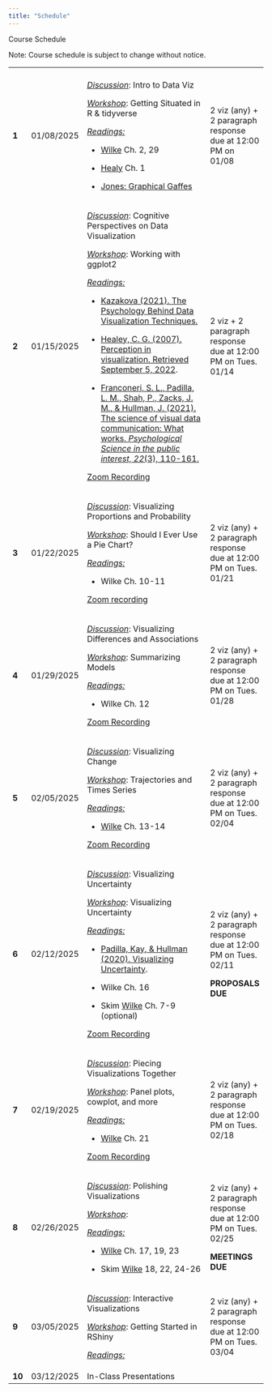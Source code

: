 ```yaml
---
title: "Schedule"
---
```


Course Schedule

Note: Course schedule is subject to change without notice.

+--------+------------+-------------------------------------------------------------------------------------------------------------------------------------------------------------------------------------------------------------------------------------------------------------------------------------------------------------------------------------------+-------------------------------------------------------------------+
|        |            |                                                                                                                                                                                                                                                                                                                                           |                                                                   |
+--------+------------+-------------------------------------------------------------------------------------------------------------------------------------------------------------------------------------------------------------------------------------------------------------------------------------------------------------------------------------------+-------------------------------------------------------------------+
| **1**  | 01/08/2025 | [*Discussion*]{.underline}: Intro to Data Viz                                                                                                                                                                                                                                                                                             | 2 viz (any) + 2 paragraph response due at 12:00 PM on 01/08       |
|        |            |                                                                                                                                                                                                                                                                                                                                           |                                                                   |
|        |            | [*Workshop*]{.underline}: Getting Situated in R & tidyverse                                                                                                                                                                                                                                                                               |                                                                   |
|        |            |                                                                                                                                                                                                                                                                                                                                           |                                                                   |
|        |            | [*Readings:*]{.underline}                                                                                                                                                                                                                                                                                                                 |                                                                   |
|        |            |                                                                                                                                                                                                                                                                                                                                           |                                                                   |
|        |            | -   [Wilke](#0) Ch. 2, 29                                                                                                                                                                                                                                                                                                                 |                                                                   |
|        |            |                                                                                                                                                                                                                                                                                                                                           |                                                                   |
|        |            | <!-- -->                                                                                                                                                                                                                                                                                                                                  |                                                                   |
|        |            |                                                                                                                                                                                                                                                                                                                                           |                                                                   |
|        |            | -   [Healy](https://socviz.co/lookatdata.html#lookatdata) Ch. 1                                                                                                                                                                                                                                                                           |                                                                   |
|        |            |                                                                                                                                                                                                                                                                                                                                           |                                                                   |
|        |            | -   [Jones: Graphical Gaffes](https://docs.google.com/presentation/d/14zGLucWYnU6qQXzEfmpCuDi3YJ-fKqO3wZ7F1WX5iXk/edit#slide=id.g8283136367_0_0)                                                                                                                                                                                          |                                                                   |
+--------+------------+-------------------------------------------------------------------------------------------------------------------------------------------------------------------------------------------------------------------------------------------------------------------------------------------------------------------------------------------+-------------------------------------------------------------------+
| **2**  | 01/15/2025 | [*Discussion*]{.underline}: Cognitive Perspectives on Data Visualization                                                                                                                                                                                                                                                                  | 2 viz + 2 paragraph response due at 12:00 PM on Tues. 01/14       |
|        |            |                                                                                                                                                                                                                                                                                                                                           |                                                                   |
|        |            | [*Workshop*]{.underline}: Working with ggplot2                                                                                                                                                                                                                                                                                            |                                                                   |
|        |            |                                                                                                                                                                                                                                                                                                                                           |                                                                   |
|        |            | [*Readings:*]{.underline}                                                                                                                                                                                                                                                                                                                 |                                                                   |
|        |            |                                                                                                                                                                                                                                                                                                                                           |                                                                   |
|        |            | -   [Kazakova (2021). The Psychology Behind Data Visualization Techniques.](https://medium.com/m/global-identity-2?redirectUrl=https%3A%2F%2Ftowardsdatascience.com%2Fthe-psychology-behind-data-visualization-techniques-68ef12865720)                                                                                                   |                                                                   |
|        |            |                                                                                                                                                                                                                                                                                                                                           |                                                                   |
|        |            | -   [Healey, C. G. (2007). Perception in visualization. Retrieved September 5, 2022](https://www.csc2.ncsu.edu/faculty/healey/PP/).                                                                                                                                                                                                       |                                                                   |
|        |            |                                                                                                                                                                                                                                                                                                                                           |                                                                   |
|        |            | -   [Franconeri, S. L., Padilla, L. M., Shah, P., Zacks, J. M., & Hullman, J. (2021). The science of visual data communication: What works. *Psychological Science in the public interest, 22*(3), 110-161.](https://files.de-1.osf.io/v1/resources/4fyaq/providers/osfstorage/61ddb0930b534b01514329d9?action=download&direct&version=1) |                                                                   |
|        |            |                                                                                                                                                                                                                                                                                                                                           |                                                                   |
|        |            | [Zoom Recording](https://ucdavis.zoom.us/rec/share/dn5kATeTvrONEwEZNiVRGAj0a6dq5-jXaUxL0nIHFmra8EQ-fVsKwz9_6N5xnWI-.pbZSq8Bq5UaHr_Xi?startTime=1736962229000)                                                                                                                                                                             |                                                                   |
+--------+------------+-------------------------------------------------------------------------------------------------------------------------------------------------------------------------------------------------------------------------------------------------------------------------------------------------------------------------------------------+-------------------------------------------------------------------+
| **3**  | 01/22/2025 | [*Discussion*]{.underline}: Visualizing Proportions and Probability                                                                                                                                                                                                                                                                       | 2 viz (any) + 2 paragraph response due at 12:00 PM on Tues. 01/21 |
|        |            |                                                                                                                                                                                                                                                                                                                                           |                                                                   |
|        |            | [*Workshop*]{.underline}: Should I Ever Use a Pie Chart?                                                                                                                                                                                                                                                                                  |                                                                   |
|        |            |                                                                                                                                                                                                                                                                                                                                           |                                                                   |
|        |            | [*Readings:*]{.underline}                                                                                                                                                                                                                                                                                                                 |                                                                   |
|        |            |                                                                                                                                                                                                                                                                                                                                           |                                                                   |
|        |            | -   Wilke Ch. 10-11                                                                                                                                                                                                                                                                                                                       |                                                                   |
|        |            |                                                                                                                                                                                                                                                                                                                                           |                                                                   |
|        |            | [Zoom recording](https://ucdavis.zoom.us/rec/share/xnKLjWrMEnhF6Jc_MPFgXVyxIpcPRWDPqQJgNHfNGRu-AL2Q4BezlXkA3G46Wjo.zQSxWzf3RgstLgRl)                                                                                                                                                                                                      |                                                                   |
+--------+------------+-------------------------------------------------------------------------------------------------------------------------------------------------------------------------------------------------------------------------------------------------------------------------------------------------------------------------------------------+-------------------------------------------------------------------+
| **4**  | 01/29/2025 | [*Discussion*]{.underline}: Visualizing Differences and Associations                                                                                                                                                                                                                                                                      | 2 viz (any) + 2 paragraph response due at 12:00 PM on Tues. 01/28 |
|        |            |                                                                                                                                                                                                                                                                                                                                           |                                                                   |
|        |            | [*Workshop*]{.underline}: Summarizing Models                                                                                                                                                                                                                                                                                              |                                                                   |
|        |            |                                                                                                                                                                                                                                                                                                                                           |                                                                   |
|        |            | [*Readings:*]{.underline}                                                                                                                                                                                                                                                                                                                 |                                                                   |
|        |            |                                                                                                                                                                                                                                                                                                                                           |                                                                   |
|        |            | -   Wilke Ch. 12                                                                                                                                                                                                                                                                                                                          |                                                                   |
|        |            |                                                                                                                                                                                                                                                                                                                                           |                                                                   |
|        |            | [Zoom Recording](https://ucdavis.zoom.us/rec/share/x-8An8mt-ZSvQF6DxpHFzvNHYbwJZLJrstwpmc0rIotVG2BIlk1tWisrigQpethi.biztQuMjd6TLVIAy)                                                                                                                                                                                                     |                                                                   |
+--------+------------+-------------------------------------------------------------------------------------------------------------------------------------------------------------------------------------------------------------------------------------------------------------------------------------------------------------------------------------------+-------------------------------------------------------------------+
| **5**  | 02/05/2025 | [*Discussion*]{.underline}: Visualizing Change                                                                                                                                                                                                                                                                                            | 2 viz (any) + 2 paragraph response due at 12:00 PM on Tues. 02/04 |
|        |            |                                                                                                                                                                                                                                                                                                                                           |                                                                   |
|        |            | [*Workshop*]{.underline}: Trajectories and Times Series                                                                                                                                                                                                                                                                                   |                                                                   |
|        |            |                                                                                                                                                                                                                                                                                                                                           |                                                                   |
|        |            | [*Readings:*]{.underline}                                                                                                                                                                                                                                                                                                                 |                                                                   |
|        |            |                                                                                                                                                                                                                                                                                                                                           |                                                                   |
|        |            | -   [Wilke](https://clauswilke.com/dataviz/) Ch. 13-14                                                                                                                                                                                                                                                                                    |                                                                   |
|        |            |                                                                                                                                                                                                                                                                                                                                           |                                                                   |
|        |            | [Zoom Recording](https://ucdavis.zoom.us/rec/share/MhEOUAjleDNc4B0_MfVFX15uSblUEvndBaj6tBmO2Ko5nBU-vsgYsrTEft6hxstg.3XT50e_PmduhaZHA)                                                                                                                                                                                                     |                                                                   |
+--------+------------+-------------------------------------------------------------------------------------------------------------------------------------------------------------------------------------------------------------------------------------------------------------------------------------------------------------------------------------------+-------------------------------------------------------------------+
| **6**  | 02/12/2025 | [*Discussion*]{.underline}: Visualizing Uncertainty                                                                                                                                                                                                                                                                                       | 2 viz (any) + 2 paragraph response due at 12:00 PM on Tues. 02/11 |
|        |            |                                                                                                                                                                                                                                                                                                                                           |                                                                   |
|        |            | [*Workshop*]{.underline}: Visualizing Uncertainty                                                                                                                                                                                                                                                                                         | **PROPOSALS DUE**                                                 |
|        |            |                                                                                                                                                                                                                                                                                                                                           |                                                                   |
|        |            | [*Readings:*]{.underline}                                                                                                                                                                                                                                                                                                                 |                                                                   |
|        |            |                                                                                                                                                                                                                                                                                                                                           |                                                                   |
|        |            | -   [Padilla, Kay, & Hullman (2020). Visualizing Uncertainty](https://psyarxiv.com/ebd6r/download?format=pdf).                                                                                                                                                                                                                            |                                                                   |
|        |            |                                                                                                                                                                                                                                                                                                                                           |                                                                   |
|        |            | -   Wilke Ch. 16                                                                                                                                                                                                                                                                                                                          |                                                                   |
|        |            |                                                                                                                                                                                                                                                                                                                                           |                                                                   |
|        |            | -   Skim [Wilke](https://clauswilke.com/dataviz/) Ch. 7-9 (optional)                                                                                                                                                                                                                                                                      |                                                                   |
|        |            |                                                                                                                                                                                                                                                                                                                                           |                                                                   |
|        |            | [Zoom Recording](https://ucdavis.zoom.us/rec/share/Kv3sfmVkXEEhF1LV2sCEctMqUQhF7-rXI3b--XiFAXd4i1wyNvwgD8GUCqQtIAcR.DtTH_WofeXatwymC)                                                                                                                                                                                                     |                                                                   |
+--------+------------+-------------------------------------------------------------------------------------------------------------------------------------------------------------------------------------------------------------------------------------------------------------------------------------------------------------------------------------------+-------------------------------------------------------------------+
| **7**  | 02/19/2025 | [*Discussion*]{.underline}: Piecing Visualizations Together                                                                                                                                                                                                                                                                               | 2 viz (any) + 2 paragraph response due at 12:00 PM on Tues. 02/18 |
|        |            |                                                                                                                                                                                                                                                                                                                                           |                                                                   |
|        |            | [*Workshop*]{.underline}: Panel plots, cowplot, and more                                                                                                                                                                                                                                                                                  |                                                                   |
|        |            |                                                                                                                                                                                                                                                                                                                                           |                                                                   |
|        |            | [*Readings:*]{.underline}                                                                                                                                                                                                                                                                                                                 |                                                                   |
|        |            |                                                                                                                                                                                                                                                                                                                                           |                                                                   |
|        |            | -   [Wilke](https://clauswilke.com/dataviz/) Ch. 21                                                                                                                                                                                                                                                                                       |                                                                   |
|        |            |                                                                                                                                                                                                                                                                                                                                           |                                                                   |
|        |            | [Zoom Recording](https://ucdavis.zoom.us/rec/share/Cg1ooqsKlg5ThafafCkSA-29OhzeA9uXkrdEXlSSggB6oInXP_u6xXvwOMNDZxmd.iJsIrZIlcqU2Ax10)                                                                                                                                                                                                     |                                                                   |
+--------+------------+-------------------------------------------------------------------------------------------------------------------------------------------------------------------------------------------------------------------------------------------------------------------------------------------------------------------------------------------+-------------------------------------------------------------------+
| **8**  | 02/26/2025 | [*Discussion*]{.underline}: Polishing Visualizations                                                                                                                                                                                                                                                                                      | 2 viz (any) + 2 paragraph response due at 12:00 PM on Tues. 02/25 |
|        |            |                                                                                                                                                                                                                                                                                                                                           |                                                                   |
|        |            | [*Workshop*]{.underline}:                                                                                                                                                                                                                                                                                                                 | **MEETINGS DUE**                                                  |
|        |            |                                                                                                                                                                                                                                                                                                                                           |                                                                   |
|        |            | [*Readings:*]{.underline}                                                                                                                                                                                                                                                                                                                 |                                                                   |
|        |            |                                                                                                                                                                                                                                                                                                                                           |                                                                   |
|        |            | -   [Wilke](https://clauswilke.com/dataviz/) Ch. 17, 19, 23                                                                                                                                                                                                                                                                               |                                                                   |
|        |            |                                                                                                                                                                                                                                                                                                                                           |                                                                   |
|        |            | -   Skim [Wilke](https://clauswilke.com/dataviz/) 18, 22, 24-26                                                                                                                                                                                                                                                                           |                                                                   |
+--------+------------+-------------------------------------------------------------------------------------------------------------------------------------------------------------------------------------------------------------------------------------------------------------------------------------------------------------------------------------------+-------------------------------------------------------------------+
| **9**  | 03/05/2025 | [*Discussion*]{.underline}: Interactive Visualizations                                                                                                                                                                                                                                                                                    | 2 viz (any) + 2 paragraph response due at 12:00 PM on Tues. 03/04 |
|        |            |                                                                                                                                                                                                                                                                                                                                           |                                                                   |
|        |            | [*Workshop*]{.underline}: Getting Started in RShiny                                                                                                                                                                                                                                                                                       |                                                                   |
|        |            |                                                                                                                                                                                                                                                                                                                                           |                                                                   |
|        |            | [*Readings:*]{.underline}                                                                                                                                                                                                                                                                                                                 |                                                                   |
+--------+------------+-------------------------------------------------------------------------------------------------------------------------------------------------------------------------------------------------------------------------------------------------------------------------------------------------------------------------------------------+-------------------------------------------------------------------+
| **10** | 03/12/2025 | In-Class Presentations                                                                                                                                                                                                                                                                                                                    |                                                                   |
+--------+------------+-------------------------------------------------------------------------------------------------------------------------------------------------------------------------------------------------------------------------------------------------------------------------------------------------------------------------------------------+-------------------------------------------------------------------+
